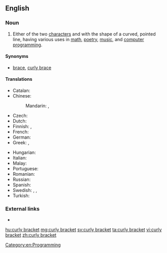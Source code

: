 ==English==

===Noun===
{{en-noun|head=[[curly]] [[bracket]]}}

# Either of the two [[character]]s ''{{unsupported|left curly bracket}}'' and ''{{unsupported|right curly bracket}}'' with the shape of a curved, pointed line, having various uses in [[math]], [[poetry]], [[music]], and [[computer]] [[programming]].

====Synonyms====
* [[brace]], [[curly brace]]

====Translations====
{{trans-top|character}}
* Catalan: {{t+|ca|clau|f}}
* Chinese:
*: Mandarin: {{t|cmn|波形括號|sc=Hani}}, {{t|cmn|波形括号|tr=bōxíng kuòhào|sc=Hani}}
* Czech: {{t|cs|složená závorka|f}}
* Dutch: {{t+|nl|accolade}}
* Finnish: {{t|fi|aaltosulku}}, {{t|fi|aaltosulkumerkki}}
* French: {{t+|fr|accolade|f}}
* German: {{t|de|geschweifte Klammer|f}}
* Greek: {{t|el|μύστακας|m}}, {{t+|el|άγκιστρο|n}}
{{trans-mid}}
* Hungarian: {{t+|hu|kapcsos zárójel}}
* Italian: {{t|it|parentesi graffa}}
* Malay: {{t|ms|tanda kurung dakap}}
* Portuguese: {{t+|pt|chave}}
* Romanian: {{t+|ro|acoladă|f}}
* Russian: {{t|ru|фигурная скобка|f|tr=figúrnaja skóbka}}
* Spanish: {{t+|es|llave|f}}
* Swedish: {{t+|sv|klammerparentes|c}}, {{t|sv|måsvingeparentes|c}}, {{t+|sv|krullparentes|c}}
* Turkish: {{t|tr|küme parantezi}}
{{trans-bottom}}

===External links===
* {{R:OneLook}}

[[Category:en:Programming]]

[[hu:curly bracket]]
[[mg:curly bracket]]
[[sv:curly bracket]]
[[ta:curly bracket]]
[[vi:curly bracket]]
[[zh:curly bracket]]